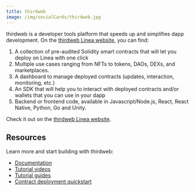 ```yaml
---
title: thirdweb
image: /img/socialCards/thirdweb.jpg
---
```


thirdweb is a developer tools platform that speeds up and simplifies dapp development. On the 
[thirdweb Linea website](https://thirdweb.com/linea), you can find:

1. A collection of pre-audited Solidity smart contracts that will let you deploy on Linea with 
one click
2. Multiple use cases ranging from NFTs to tokens, DAOs, DEXs, and marketplaces.
3. A dashboard to manage deployed contracts (updates, interaction, monitoring, etc.)
4. An SDK that will help you to interact with deployed contracts and/or wallets that you can use 
in your dapp
5. Backend or frontend code, available in Javascript/Node.js, React, React Native, Python, Go and 
Unity.

Check it out on the [thirdweb Linea website](https://thirdweb.com/linea).

## Resources

Learn more and start building with thirdweb:

- [Documentation](https://portal.thirdweb.com)
- [Tutorial videos](https://youtube.com/thirdweb)
- [Tutorial guides](https://blog.thirdweb.com/guides)
- [Contract deployment quickstart](../../quickstart/deploy-smart-contract/thirdweb.md)
